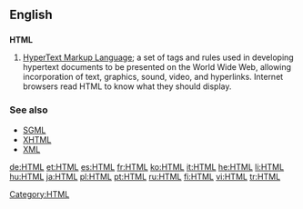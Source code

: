 ==English==
{{wikipedia}}
==={{initialism}}===
'''HTML'''

# [[w:HTML|HyperText Markup Language]]; a set of tags and rules used in developing hypertext documents to be presented on the World Wide Web, allowing incorporation of text, graphics, sound, video, and hyperlinks. Internet browsers read HTML to know what they should display.

===See also===
*[[SGML]]
*[[XHTML]]
*[[XML]]

[[Category:HTML]]

[[de:HTML]]
[[et:HTML]]
[[es:HTML]]
[[fr:HTML]]
[[ko:HTML]]
[[it:HTML]]
[[he:HTML]]
[[li:HTML]]
[[hu:HTML]]
[[ja:HTML]]
[[pl:HTML]]
[[pt:HTML]]
[[ru:HTML]]
[[fi:HTML]]
[[vi:HTML]]
[[tr:HTML]]